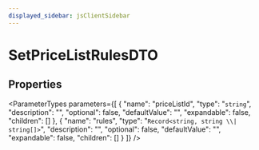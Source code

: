 ```yaml
---
displayed_sidebar: jsClientSidebar
---
```



# SetPriceListRulesDTO

## Properties

<ParameterTypes parameters={[
  {
    "name": "priceListId",
    "type": "`string`",
    "description": "",
    "optional": false,
    "defaultValue": "",
    "expandable": false,
    "children": []
  },
  {
    "name": "rules",
    "type": "`Record<string, string \\| string[]>`",
    "description": "",
    "optional": false,
    "defaultValue": "",
    "expandable": false,
    "children": []
  }
]} />
